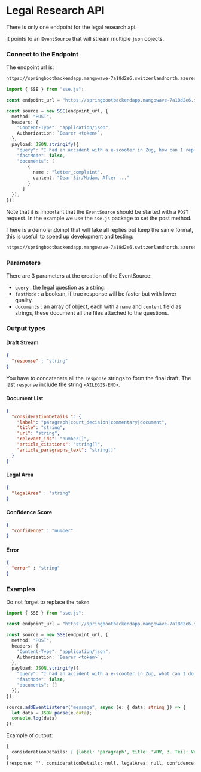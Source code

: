 # Legal Research API

There is only one endpoint for the legal research api. 

It points to an `EventSource` that will stream multiple `json` objects.

### Connect to the Endpoint

The endpoint url is:
```md copy
https://springbootbackendapp.mangowave-7a18d2e6.switzerlandnorth.azurecontainerapps.io/app/advice/combined
```

```ts copy
import { SSE } from "sse.js";

const endpoint_url = "https://springbootbackendapp.mangowave-7a18d2e6.switzerlandnorth.azurecontainerapps.io/app/advice/combined"

const source = new SSE(endpoint_url, {
  method: "POST",
  headers: {
    "Content-Type": "application/json", 
    Authorization: `Bearer <token>`,
  },
  payload: JSON.stringify({
    "query": "I had an accident with a e-scooter in Zug, how can I reply to this letter ?"
    "fastMode": false,
    "documents": [
        {
          name : "letter_complaint",
          content: "Dear Sir/Madam, After ..."
        }
      ]
  }),
});
```

Note that it is important that the `EventSource` should be started with a `POST` request.
In the example we use the `sse.js` package to set the post method.

There is a demo endoinpt that will fake all replies but keep the same format, this is usefull to speed up development and testing:  
```md copy
https://springbootbackendapp.mangowave-7a18d2e6.switzerlandnorth.azurecontainerapps.io/demo/advice/combined
``` 

### Parameters

There are 3 parameters at the creation of the EventSource: 

- `query` : the legal question as a string.
- `fastMode` : a boolean, if true response will be faster but with lower quality.
- `documents` : an array of object, each with a `name` and `content` field as strings, these document all the files attached to the questions.


### Output types


#### Draft Stream
```json
{
  "response" : "string"
} 
```
You have to concatenate all the `response` strings to form the final draft. 
The last `response` include the string `<AILEGIS-END>`.

#### Document List
```json
{
  "considerationDetails ": {
    "label": "paragraph|court_decision|commentary|document",
    "title": "string",
    "url": "string",
    "relevant_ids": "number[]",
    "article_citations": "string[]",
    "article_paragraphs_text": "string[]"
  }
}
```

#### Legal Area
```json
{
  "legalArea" : "string"
} 
```

#### Confidence Score
```json
{
  "confidence" : "number"
} 
```

#### Error
```json
{
  "error" : "string"
} 
```

### Examples

Do not forget to replace the `token`

```ts filename="example.ts" copy
import { SSE } from "sse.js";

const endpoint_url = "https://springbootbackendapp.mangowave-7a18d2e6.switzerlandnorth.azurecontainerapps.io/app/advice/combined"

const source = new SSE(endpoint_url, {
  method: "POST",
  headers: {
    "Content-Type": "application/json", 
    Authorization: `Bearer <token>`,
  },
  payload: JSON.stringify({
    "query": "I had an accident with a e-scooter in Zug, what can I do ?"
    "fastMode": false,
    "documents": []
  }),
});

source.addEventListener("message", async (e: { data: string }) => {
  let data = JSON.parse(e.data);
  console.log(data)
});
```

Example of output: 
```md copy
{
  considerationDetails: [ {label: 'paragraph', title: 'VRV, 3. Teil: Verhalten bei Unfällen, Sicherung der Unfallstelle', relevant_ids: Array(1), url: 'https://www.fedlex.admin.ch/eli/cc/1962/1364_1409_1420/de#art_54', article_citations: Array(3), …} , ... ]
}
{response: '', considerationDetails: null, legalArea: null, confidence: null}

```